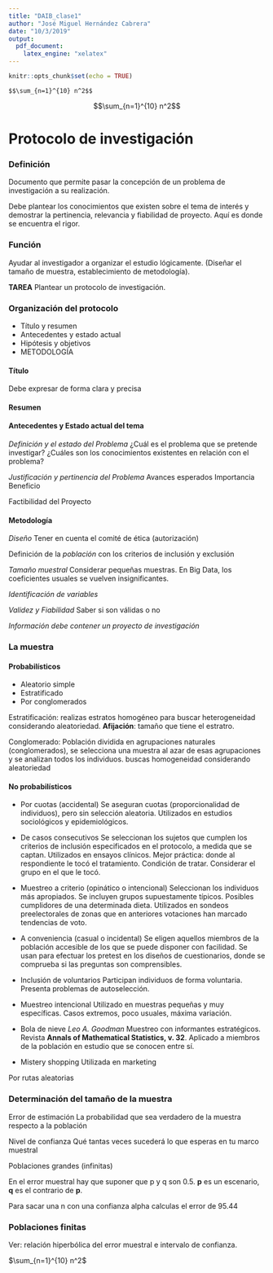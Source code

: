 ```yaml
---
title: "DAIB_clase1"
author: "José Miguel Hernández Cabrera"
date: "10/3/2019"
output: 
  pdf_document:
    latex_engine: "xelatex"
---
```


```r
knitr::opts_chunk$set(echo = TRUE)
```

```
$$\sum_{n=1}^{10} n^2$$
```

$$\sum_{n=1}^{10} n^2$$

# Protocolo de investigación

### Definición

Documento que permite pasar la concepción de un problema de investigación a su realización.

Debe plantear los conocimientos que existen sobre el tema de interés y demostrar la pertinencia, relevancia y fiabilidad de proyecto. Aquí es donde se encuentra el rigor.

### Función

Ayudar al investigador a organizar el estudio lógicamente. (Diseñar el tamaño de muestra, establecimiento de metodología).

**TAREA** Plantear un protocolo de investigación.

### Organización del protocolo

* Título y resumen
* Antecedentes y estado actual
* Hipótesis y objetivos
* METODOLOGÍA

#### Título

Debe expresar de forma clara y precisa

#### Resumen

#### Antecedentes y Estado actual del tema

*Definición y el estado del Problema*
¿Cuál es el problema que se pretende investigar?
¿Cuáles son los conocimientos existentes en relación con el problema?

*Justificación y pertinencia del Problema*
Avances esperados
Importancia
Beneficio

Factibilidad del Proyecto

#### Metodología

*Diseño*
Tener en cuenta el comité de ética (autorización)

Definición de la *población* con los criterios de inclusión y exclusión

*Tamaño muestral*
Considerar pequeñas muestras. En Big Data, los coeficientes usuales se vuelven insignificantes.

*Identificación de variables*

*Validez y Fiabilidad*
Saber si son válidas o no

*Información debe contener un proyecto de investigación*


### La muestra

#### Probabilísticos

* Aleatorio simple
* Estratificado
* Por conglomerados

Estratificación:  realizas estratos homogéneo para buscar heterogeneidad considerando aleatoriedad. 
**Afijación**: tamaño que tiene el estratro.

Conglomerado: Población dividida en agrupaciones naturales (conglomerados), se selecciona una muestra al azar de esas agrupaciones y se analizan todos los individuos. buscas homogeneidad considerando aleatoriedad

#### No probabilísticos

* Por cuotas (accidental)
Se aseguran cuotas (proporcionalidad de individuos), pero sin selección aleatoria. Utilizados en estudios sociológicos y epidemiológicos.

* De casos consecutivos
Se seleccionan los sujetos que cumplen los criterios de inclusión especificados en el protocolo, a medida que se captan. Utilizados en ensayos clínicos.
Mejor práctica: donde al respondiente le tocó el tratamiento. Condición de tratar. Considerar el grupo en el que le tocó.

* Muestreo a criterio (opinático o intencional)
Seleccionan los individuos más apropiados. 
Se incluyen grupos supuestamente típicos.
Posibles cumplidores de una determinada dieta.
Utilizados en sondeos preelectorales de zonas que en anteriores votaciones han marcado tendencias de voto.

* A conveniencia (casual o incidental)
Se eligen aquellos miembros de la población accesible de los que se puede disponer con facilidad.
Se usan para efectuar los pretest en los diseños de cuestionarios, donde se comprueba si las preguntas son comprensibles.

* Inclusión de voluntarios
Participan individuos de forma voluntaria. Presenta problemas de autoselección.

* Muestreo intencional
Utilizado en muestras pequeñas y muy específicas. Casos extremos, poco usuales, máxima variación.

* Bola de nieve
*Leo A. Goodman* Muestreo con informantes estratégicos. Revista **Annals of Mathematical Statistics, v. 32**. Aplicado a miembros de la población en estudio que se conocen entre sí.

* Mistery shopping
Utilizada en marketing

Por rutas aleatorias

### Determinación del tamaño de la muestra
Error de estimación 
La probabilidad que sea verdadero de la muestra respecto a la población

Nivel de confianza
Qué tantas veces sucederá lo que esperas en tu marco muestral

Poblaciones grandes (infinitas)

En el error muestral hay que suponer que p y q son 0.5. **p** es un escenario, **q** es el contrario de **p**.

Para sacar una n con una confianza alpha calculas el error de 95.44

### Poblaciones finitas

Ver: relación hiperbólica del error muestral e intervalo de confianza.


$\sum_{n=1}^{10} n^2$